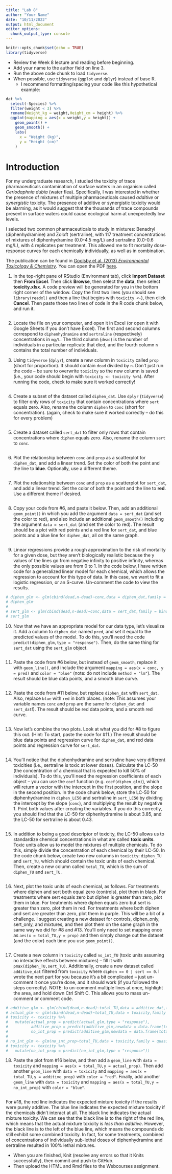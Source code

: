 ```yaml
---
title: "Lab 8"
author: "Your Name"
date: "10/11/2022"
output: html_document
editor_options: 
  chunk_output_type: console
---
```


```r
knitr::opts_chunk$set(echo = TRUE)
library(tidyverse)
```

- Review the Week 8 lecture and reading before beginning.
- Add your name to the author field on line 3.
- Run the above code chunk to load `tidyverse`.
- When possible, use `tidyverse` (`ggplot` and `dplyr`) instead of base R.
   - I recommend formatting/spacing your code like this hypothetical example:

```r
dat %>% 
  select(-Species) %>%
  filter(weight < 3) %>%
  rename(Weight_kg = weight,Height_cm = height) %>%
  ggplot(mapping = aes(x = weight,y = height)) + 
    geom_point() + 
    geom_smooth() + 
    labs(
      x = "Weight (kg)",
      y = "Height (cm)"
    )
```

# Introduction

For my undergraduate research, I studied the toxicity of trace pharmaceuticals contamination of surface waters in an organism called *Ceriodaphnia dubia* (water flea). Specifically, I was interested in whether the presence of mixtures of multiple pharmaceuticals caused *additive* or *synergistic* toxicity. The presence of additive or synergistic toxicity would be alarming, as it would suggest that the thousands of trace compounds present in surface waters could cause ecological harm at unexpectedly low levels.

I selected two common pharmaceuticals to study in mixtures: Benadryl (diphenhydramine) and Zoloft (sertraline), with 117 treatment concentrations of mixtures of diphenhydramine (0.0-4.5 mg/L) and sertraline (0.0-0.6 mg/L), with 4 replicates per treatment. This allowed me to fit mortality dose-response curves for each chemically individually, as well as in combination.

The publication can be found in [Goolsby et al. (2013) *Environmental Toxicology & Chemistry*](https://setac.onlinelibrary.wiley.com/doi/abs/10.1002/etc.2378). You can open the PDF [here](https://plantevoecophys.files.wordpress.com/2013/10/goolsby-etc.pdf).

1. In the top-right pane of RStudio (Environment tab), click **Import Dataset** then **From Excel**. Then click **Browse**, then select the **data**, then select **toxicity.xlsx**. A code preview will be generated for you in the bottom right corner of the window. Copy the first two lines (you should see `library(readxl)` and then a line that begins with `toxicity <- `), then click **Cancel**. Then paste those two lines of code in the R code chunk below, and run it.

```r

```

2. Locate the file on your computer, and open it in Excel (or open it with Google Sheets if you don't have Excel). The first and second columns correspond to `diphenhydramine` and `sertraline` (respectively) concentrations in `mg/L`. The third column (`dead`) is the number of individuals in a particular replicate that died, and the fourth column `n` contains the total number of individuals.

3. Using `tidyverse` (`dplyr`), create a new column in `toxicity` called `prop` (short for proportion). It should contain `dead` divided by `n`. Don't just run the code -- be sure to overwrite `toxicity` so the new column is saved (i.e., your code should begin with `toxicity <- toxicity %>%`). After running the code, check to make sure it worked correctly!

```r

```

4. Create a subset of the dataset called `diphen_dat`. Use `dplyr` (`tidyverse`) to filter only rows of `toxicity` that contain concentrations where `sert` equals zero. Also, rename the column `diphen` to `conc` (short for concentration). (again, check to make sure it worked correctly -- do this for every problem)

```r

```

5. Create a dataset called `sert_dat` to filter only rows that contain concentrations where `diphen` equals zero. Also, rename the column `sert` to `conc`.

```r

```

6. Plot the relationship between `conc` and `prop` as a scatterplot for `diphen_dat`, and add a linear trend. Set the color of both the point and the line to **blue**. Optionally, use a different theme.

```r

```

7. Plot the relationship between `conc` and `prop` as a scatterplot for `sert_dat`, and add a linear trend. Set the color of both the point and the line to **red**. Use a different theme if desired.

```r

```

8. Copy your code from #6, and paste it below. Then, add an additional `geom_point()` in which you add the argument `data = sert_dat` (and set the color to red), and also include an additional `geom_smooth()` including the argument `data = sert_dat` (and set the color to red). The result should be a plot with red points and a red line for `sert_dat`, and blue points and a blue line for `diphen_dat`, all on the same graph.

```r

```

9. Linear regressions provide a rough approximation to the risk of mortality for a given dose, but they aren't biologically realistic because the y values of the lines go from negative infinity to positive infinity, whereas the only possible values are from 0 to 1. In the code below, I have written code for a generalized linear model for each chemical, which allows the regression to account for this type of data. In this case, we want to fit a logistic regression, or an S-curve. Un-comment the code to view the results.

```r
# diphen_glm <- glm(cbind(dead,n-dead)~conc,data = diphen_dat,family = binomial())
# diphen_glm
# 
# sert_glm <- glm(cbind(dead,n-dead)~conc,data = sert_dat,family = binomial())
# sert_glm
```

10. Now that we have an appropriate model for our data type, let's visualize it. Add a column to `diphen_dat` named `pred`, and set it equal to the predicted values of the model. To do this, you'll need the code `predict(diphen_glm,type = "response")`. Then, do the same thing for `sert_dat` using the `sert_glm` object.

```r

```

11. Paste the code from #6 below, but instead of `geom_smooth`, replace it with `geom_line()`, and include the argument `mapping = aes(x = conc, y = pred)` and `color = "blue"` (note: do not include `method = "lm"`). The result should be blue data points, and a smooth blue curve.

```r

```

12. Paste the code from #11 below, but replace `diphen_dat` with `sert_dat`. Also, replace `blue` with `red` in both places. (note: This assumes your variable names `conc` and `prop` are the same for `diphen_dat` and `sert_dat`!). The result should be red data points, and a smooth red curve.

```r

```

13. Now let's combine the two plots. Look at what you did for #8 to figure this out. (Hint: To start, paste the code for #11.) The result should be blue data points and regression curve for `diphen_dat`, and red data points and regression curve for `sert_dat`.

```r

```

14. You'll notice that the diphenhydramine and sertraline have very different toxicities (i.e., sertraline is toxic at lower doses). Calculate the LC-50 (the concentration of a chemical that is expected to kill 50% of individuals). To do this, you'll need the regression coefficients of each object -- you can use the `coef` function (e.g. `coef(diphen_glm)`), which will return a vector with the intercept in the first position, and the slope in the second position. In the code chunk below, store the LC-50 for diphenhydramine in `diphen_LC50` and sertraline in `sert_LC50` by dividing the intercept by the slope (`conc`), and multiplying the result by negative 1. Print both values after creating the variables. If you do this correctly, you should find that the LC-50 for diphenhydramine is about 3.85, and the LC-50 for sertraline is about 0.43.

```r

```

15. In addition to being a good descriptor of toxicity, the LC-50 allows us to standardize chemical concentrations in what are called **toxic units**. Toxic units allow us to model the mixtures of multiple chemicals. To do this, simply divide the concentration of each chemical by their LC-50. In the code chunk below, create two new columns in `toxicity`: `diphen_TU` and `sert_TU`, which should contain the toxic units of each chemical. Then, create a new column called `total_TU`, which is the sum of `diphen_TU` and `sert_TU`. 

```r

```

16. Next, plot the toxic units of each chemical, as follows. For treatments where diphen and sert both equal zero (controls), plot them in black. For treatments where sert equals zero but diphen is greater than zero, plot them in blue. For treatments where diphen equals zero but sert is greater than zero, plot them in red. For treatments where both diphen and sert are greater than zero, plot them in purple. This will be a bit of a challenge. I suggest creating a new dataset for controls, diphen_only, sert_only, and mixtures, and then plot them on the same graph in the same way we did for #8 and #13. You'll only need to set mapping once as `aes(x = total_TU,y = prop)` and then simply change out the dataset (and the color) each time you use `geom_point()`.

```r

```

17. Create a new column in `toxicity` called `no_int_TU` (toxic units assuming no interactive effects between mixtures) -- fill it with `pmax(diphen_TU,sert_TU)`. Additionally, create a new dataset called `additive_dat` filtered from `toxicity` where `diphen == 0 | sert == 0`. I wrote the next part for you because it's a bit complicated -- just un-comment it once you're done, and it should work (if you followed the steps correctly). NOTE: to un-comment multiple lines at once, highlight the area, and hold down Ctrl Shift C. This allows you to mass un-comment or comment code.

```r


# additive_glm <- glm(cbind(dead,n-dead)~total_TU,data = additive_dat,family = binomial())
# actual_glm <- glm(cbind(dead,n-dead)~total_TU,data = toxicity,family = binomial())
# toxicity <- toxicity %>%
#   mutate(actual_prop = predict(actual_glm,type = "response"),
#          additive_prop = predict(additive_glm,newdata = data.frame(total_TU = toxicity$total_TU),type = "response"),
#          no_int_prop = predict(additive_glm,newdata = data.frame(total_TU = toxicity$no_int_TU),type = "response"))
# 
# no_int_glm <- glm(no_int_prop~total_TU,data = toxicity,family = quasibinomial())
# toxicity <- toxicity %>%
#   mutate(no_int_prop = predict(no_int_glm,type = "response"))

```

18. Paste the plot from #16 below, and then add a `geom_line` with `data = toxicity` and `mapping = aes(x = total_TU,y = actual_prop)`. Then add another `geom_line` with `data = toxicity` and `mapping = aes(x = total_TU,y = additive_prop)` with `color = "red"`. Finally, add another `geom_line` with `data = toxicity` and `mapping = aes(x = total_TU,y = no_int_prop)` with `color = "blue"`.

```r

```

For #18, the red line indicates the expected mixture toxicity if the results were purely additive. The blue line indicates the expected mixture toxicity if the chemicals didn't interact at all. The black line indicates the actual mixture toxicity. We can see that the black line is to the right of the red line, which means that the actual mixture toxicity is *less than additive*. However, the black line is to the left of the blue line, which means the compounds do still exhibit some combined toxicity. In fact, for some treatments, combined of concentrations of individually sub-lethal doses of diphenhydramine and sertraline resulted in 100% lethal mixtures.

- When you are finished, Knit (resolve any errors so that it Knits successfully), then commit and push to GitHub.
- Then upload the HTML and Rmd files to the Webcourses assignment.
